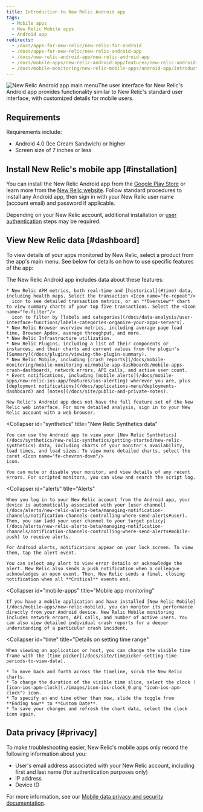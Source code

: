 ```yaml
---
title: Introduction to New Relic Android app
tags:
  - Mobile apps
  - New Relic Mobile apps
  - Android app
redirects:
  - /docs/apps-for-new-relic/new-relic-for-android
  - /docs/apps-for-new-relic/new-relic-android-app
  - /docs/new-relic-android-app/new-relic-android-app
  - /docs/mobile-apps/new-relic-android-app/features/new-relic-android-app
  - /docs/mobile-monitoring/new-relic-mobile-apps/android-app/introduction-new-relic-android-app
---
```


![New Relic Android app main menu](./images/navigation_nexus.jpg "New Relic Android app main menu")The user interface for New Relic's Android app provides functionality similar to New Relic's standard user interface, with customized details for mobile users.

## Requirements

Requirements include:

* Android 4.0 (Ice Cream Sandwich) or higher
* Screen size of 7 inches or less

## Install New Relic's mobile app [#installation]

You can install the New Relic Android app from the [Google Play Store](https://play.google.com/store/apps/details?id=com.newrelic.rpm "Link opens in a new window") or learn more from the [New Relic website](https://newrelic.com/mobility). Follow standard procedures to install any Android app, then sign in with your New Relic user name (account email) and password if applicable.

Depending on your New Relic account, additional installation or [user authentication](/docs/mobile-apps/new-relic-mobile-apps/authentication-alerts/user-settings-authentication) steps may be required.

## View New Relic data [#dashboard]

To view details of your apps monitored by New Relic, select a product from the app's main menu. See below for details on how to use specific features of the app:

<CollapserGroup>
  <Collapser
    id="products"
    title="New Relic product details"
  >
    The New Relic Android app includes data about these features:

    * New Relic APM metrics, both real-time and [historical](#time) data, including health maps. Select the transaction <Icon name="fe-repeat"/>
      icon to see detailed transaction metrics, or an **Overview** chart to view summary charts of your top five transactions. Select the <Icon name="fe-filter"/>
      icon to filter by [labels and categories](/docs/data-analysis/user-interface-functions/labels-categories-organize-your-apps-servers).
    * New Relic Browser overview metrics, including average page load time, Browser Apdex, average throughput, and more.
    * New Relic Infrastructure utilization.
    * New Relic Plugins, including a list of their components or instances, and their charts and current values from the plugin's [Summary](/docs/plugins/viewing-the-plugin-summary).
    * New Relic Mobile, including [crash reports](/docs/mobile-monitoring/mobile-monitoring-ui/mobile-app-dashboards/mobile-apps-crash-dashboard), network errors, API calls, and active user count.
    * Event notifications, including [mobile alerts](/docs/mobile-apps/new-relic-ios-app/features/ios-alerting) wherever you are, plus [deployment notifications](/docs/applications-menu/deployments-dashboard) and [notes](/docs/site/public-and-private-notes).

    New Relic's Android app does not have the full feature set of the New Relic web interface. For more detailed analysis, sign in to your New Relic account with a web browser.
  </Collapser>

  <Collapser
    id="synthetics"
    title="New Relic Synthetics data"
  >
    You can use the Android app to view your [New Relic Synthetics](/docs/synthetics/new-relic-synthetics/getting-started/new-relic-synthetics) data, including charts of your monitor's availability, load times, and load sizes. To view more detailed charts, select the caret <Icon name="fe-chevron-down"/>
    icon.

    You can mute or disable your monitor, and view details of any recent errors. For scripted monitors, you can view and search the script log.
  </Collapser>

  <Collapser
    id="alerts"
    title="Alerts"
  >
    When you log in to your New Relic account from the Android app, your device is automatically associated with your [user channel](/docs/alerts/new-relic-alerts-beta/managing-notification-channels/notification-channels-controlling-where-send-alerts#user). Then, you can [add your user channel to your target policy](/docs/alerts/new-relic-alerts-beta/managing-notification-channels/notification-channels-controlling-where-send-alerts#mobile-push) to receive alerts.

    For Android alerts, notifications appear on your lock screen. To view them, tap the alert event.

    You can select any alert to view error details or acknowledge the alert. New Relic also sends a push notification when a colleague acknowledges an open event. Then, New Relic sends a final, closing notification when all **Critical** events end.
  </Collapser>

  <Collapser
    id="mobile-apps"
    title="Mobile app monitoring"
  >
    If you have a mobile application and have installed [New Relic Mobile](/docs/mobile-apps/new-relic-mobile), you can monitor its performance directly from your Android device. New Relic Mobile monitoring includes network errors, API calls, and number of active users. You can also view detailed individual crash reports for a deeper understanding of a particular crash incident.
  </Collapser>

  <Collapser
    id="time"
    title="Details on setting time range"
  >
    When viewing an application or host, you can change the visible time frame with the [time picker](/docs/site/timepicker-setting-time-periods-to-view-data).

    * To move back and forth across the timeline, scrub the New Relic charts.
    * To change the duration of the visible time slice, select the clock ![icon-ios-apm-clock](./images/icon-ios-clock_0.png "icon-ios-apm-clock") icon.
    * To specify an end time other than now, slide the toggle from **Ending Now** to **Custom Date**.
    * To save your changes and refresh the chart data, select the clock icon again.
  </Collapser>
</CollapserGroup>

## Data privacy [#privacy]

To make troubleshooting easier, New Relic's mobile apps only record the following information about you:

* User's email address associated with your New Relic account, including first and last name (for authentication purposes only)
* IP address
* Device ID

For more information, see our [Mobile data privacy and security documentation](/docs/mobile-monitoring/new-relic-mobile/get-started/security-mobile-apps).
